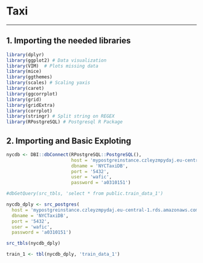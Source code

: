 # Taxi
***

## 1. Importing the needed libraries
```r
library(dplyr)
library(ggplot2) # Data visualization
library(VIM)  # Plots missing data
library(mice)
library(ggthemes)
library(scales) # Scaling yaxis
library(caret)
library(ggcorrplot)
library(grid)
library(gridExtra)
library(corrplot)
library(stringr) # Split string on REGEX
library(RPostgreSQL) # Postgresql R Package
```

## 2. Importing and Basic Exploting
```r
nycdb <- DBI::dbConnect(RPostgreSQL::PostgreSQL(),
                        host = 'mypostgreinstance.czleyzmpydaj.eu-central-1.rds.amazonaws.com',
                        dbname = 'NYCTaxiDB',
                        port = '5432',
                        user = 'wafic',
                        password = 'a0310151')
```

```r
#dbGetQuery(src_tbls, 'select * from public.train_data_1')
```

```r
nycdb_dply <- src_postgres(
  host = 'mypostgreinstance.czleyzmpydaj.eu-central-1.rds.amazonaws.com',
  dbname = 'NYCTaxiDB',
  port = '5432',
  user = 'wafic',
  password = 'a0310151')
```

```r
src_tbls(nycdb_dply)
```

```r
train_1 <- tbl(nycdb_dply, 'train_data_1')
```

```r
```

